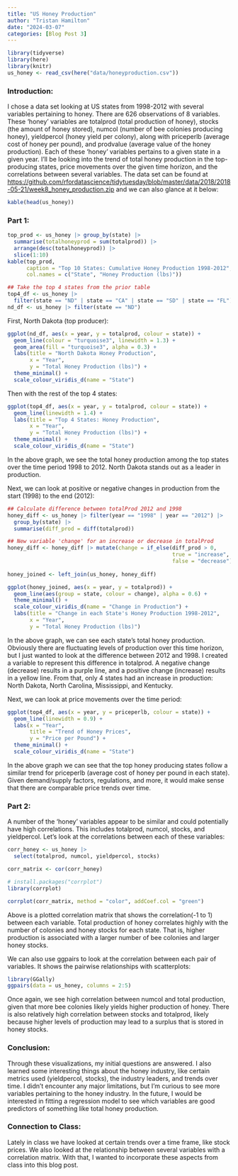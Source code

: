 ```yaml
---
title: "US Honey Production"
author: "Tristan Hamilton"
date: "2024-03-07"
categories: [Blog Post 3]
---
```



```r
library(tidyverse)
library(here)
library(knitr)
us_honey <- read_csv(here("data/honeyproduction.csv"))
```

### Introduction:

I chose a data set looking at US states from 1998-2012 with several variables pertaining to honey. There are 626 observations of 8 variables. These 'honey' variables are totalprod (total production of honey), stocks (the amount of honey stored), numcol (number of bee colonies producing honey), yieldpercol (honey yield per colony), along with priceperlb (average cost of honey per pound), and prodvalue (average value of the honey production). Each of these 'honey' variables pertains to a given state in a given year. I'll be looking into the trend of total honey production in the top-producing states, price movements over the given time horizon, and the correlations between several variables. The data set can be found at <https://github.com/rfordatascience/tidytuesday/blob/master/data/2018/2018-05-21/week8_honey_production.zip> and we can also glance at it below:
```r
kable(head(us_honey))
```


### Part 1:

```r
top_prod <- us_honey |> group_by(state) |>
  summarise(totalhoneyprod = sum(totalprod)) |>
  arrange(desc(totalhoneyprod)) |>
  slice(1:10)
kable(top_prod,
      caption = "Top 10 States: Cumulative Honey Production 1998-2012",
      col.names = c("State", "Honey Production (lbs)"))
```

```r
## Take the top 4 states from the prior table
top4_df <- us_honey |> 
  filter(state == "ND" | state == "CA" | state == "SD" | state == "FL")
nd_df <- us_honey |> filter(state == "ND")
```

First, North Dakota (top producer):
```r
ggplot(nd_df, aes(x = year, y = totalprod, colour = state)) +
  geom_line(colour = "turquoise3", linewidth = 1.3) +
  geom_area(fill = "turquoise3", alpha = 0.3) +
  labs(title = "North Dakota Honey Production", 
       x = "Year",
       y = "Total Honey Production (lbs)") +
  theme_minimal() +
  scale_colour_viridis_d(name = "State")
```

Then with the rest of the top 4 states:
```r
ggplot(top4_df, aes(x = year, y = totalprod, colour = state)) +
  geom_line(linewidth = 1.4) +
  labs(title = "Top 4 States: Honey Production",
       x = "Year",
       y = "Total Honey Production (lbs)") +
  theme_minimal() +
  scale_colour_viridis_d(name = "State")
```
In the above graph, we see the total honey production among the top states over the time period 1998 to 2012. North Dakota stands out as a leader in production. 

Next, we can look at positive or negative changes in production from the start (1998) to the end (2012):
```r
## Calculate difference between totalProd 2012 and 1998
honey_diff <- us_honey |> filter(year == "1998" | year == "2012") |>
  group_by(state) |>
  summarise(diff_prod = diff(totalprod))

## New variable 'change' for an increase or decrease in totalProd
honey_diff <- honey_diff |> mutate(change = if_else(diff_prod > 0,
                                                    true = "increase",
                                                    false = "decrease"))
                                           
honey_joined <- left_join(us_honey, honey_diff)

ggplot(honey_joined, aes(x = year, y = totalprod)) +
  geom_line(aes(group = state, colour = change), alpha = 0.6) +
  theme_minimal() +
  scale_colour_viridis_d(name = "Change in Production") +
  labs(title = "Change in each State's Honey Production 1998-2012",
       x = "Year",
       y = "Total Honey Production (lbs)")
```
In the above graph, we can see each state's total honey production. Obviously there are fluctuating levels of production over this time horizon, but I just wanted to look at the difference between 2012 and 1998. I created a variable to represent this difference in totalprod. A negative change (decrease) results in a purple line, and a positive change (increase) results in a yellow line. From that, only 4 states had an increase in production: North Dakota, North Carolina, Mississippi, and Kentucky. 

Next, we can look at price movements over the time period:
```r
ggplot(top4_df, aes(x = year, y = priceperlb, colour = state)) +
  geom_line(linewidth = 0.9) +
  labs(x = "Year",
       title = "Trend of Honey Prices",
       y = "Price per Pound") +
  theme_minimal() +
  scale_colour_viridis_d(name = "State")
```
In the above graph we can see that the top honey producing states follow a similar trend for priceperlb (average cost of honey per pound in each state). Given demand/supply factors, regulations, and more, it would make sense that there are comparable price trends over time.

### Part 2:

A number of the 'honey' variables appear to be similar and could potentially have high correlations. This includes totalprod, numcol, stocks, and yieldpercol. Let's look at the correlations between each of these variables: 
```r
corr_honey <- us_honey |>
  select(totalprod, numcol, yieldpercol, stocks)

corr_matrix <- cor(corr_honey)

# install.packages("corrplot")
library(corrplot)

corrplot(corr_matrix, method = "color", addCoef.col = "green")
```
Above is a plotted correlation matrix that shows the correlation(-1 to 1) between each variable. Total production of honey correlates highly with the number of colonies and honey stocks for each state. That is, higher production is associated with a larger number of bee colonies and larger honey stocks. 

We can also use ggpairs to look at the correlation between each pair of variables. It shows the pairwise relationships with scatterplots:
```r
library(GGally)
ggpairs(data = us_honey, columns = 2:5)
```
Once again, we see high correlation between numcol and total production, given that more bee colonies likely yields higher production of honey. There is also relatively high correlation between stocks and totalprod, likely because higher levels of production may lead to a surplus that is stored in honey stocks. 

### Conclusion:
Through these visualizations, my initial questions are answered. I also learned some interesting things about the honey industry, like certain metrics used (yieldpercol, stocks), the industry leaders, and trends over time. I didn't encounter any major limitations, but I'm curious to see more variables pertaining to the honey industry. In the future, I would be interested in fitting a regression model to see which variables are good predictors of something like total honey production. 

### Connection to Class:
Lately in class we have looked at certain trends over a time frame, like stock prices. We also looked at the relationship between several variables with a correlation matrix. With that, I wanted to incorporate these aspects from class into this blog post. 
